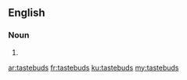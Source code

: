 {{also|taste buds}}
==English==

===Noun===
{{head|en|noun plural form}}

# {{plural of|tastebud|lang=en}}

[[ar:tastebuds]]
[[fr:tastebuds]]
[[ku:tastebuds]]
[[my:tastebuds]]
